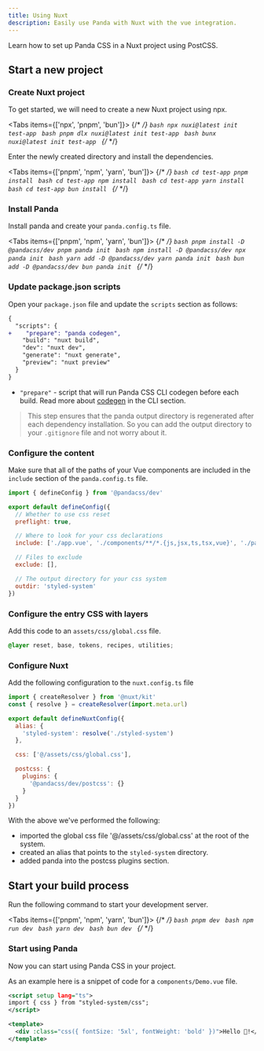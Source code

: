 ```yaml
---
title: Using Nuxt
description: Easily use Panda with Nuxt with the vue integration.
---
```


Learn how to set up Panda CSS in a Nuxt project using PostCSS.

## Start a new project

<Steps>

### Create Nuxt project

To get started, we will need to create a new Nuxt project using npx.

<Tabs items={['npx', 'pnpm', 'bun']}>
  {/* <!-- prettier-ignore-start --> */}
  <Tab>
    ```bash
    npx nuxi@latest init test-app
    ```
  </Tab>
  <Tab>
    ```bash
    pnpm dlx nuxi@latest init test-app
    ```
  </Tab>
  <Tab>
    ```bash
    bunx nuxi@latest init test-app
    ```
  </Tab>
  {/* <!-- prettier-ignore-end --> */}
</Tabs>

Enter the newly created directory and install the dependencies.

<Tabs items={['pnpm', 'npm', 'yarn', 'bun']}>
  {/* <!-- prettier-ignore-start --> */}
  <Tab>
    ```bash
    cd test-app
    pnpm install
    ```
  </Tab>
  <Tab>
    ```bash
    cd test-app
    npm install
    ```
  </Tab>
  <Tab>
    ```bash
    cd test-app
    yarn install
    ```
  </Tab>
  <Tab>
    ```bash
    cd test-app
    bun install
    ```
  </Tab>
  {/* <!-- prettier-ignore-end --> */}
</Tabs>

### Install Panda

Install panda and create your `panda.config.ts` file.

<Tabs items={['pnpm', 'npm', 'yarn', 'bun']}>
  {/* <!-- prettier-ignore-start --> */}
  <Tab>
    ```bash
    pnpm install -D @pandacss/dev
    pnpm panda init
    ```
  </Tab>
  <Tab>
    ```bash
    npm install -D @pandacss/dev
    npx panda init
    ```
  </Tab>
  <Tab>
    ```bash
    yarn add -D @pandacss/dev
    yarn panda init
    ```
  </Tab>
  <Tab>
    ```bash
    bun add -D @pandacss/dev
    bun panda init
    ```
  </Tab>
  {/* <!-- prettier-ignore-end --> */}
</Tabs>

### Update package.json scripts

Open your `package.json` file and update the `scripts` section as follows:

```diff {3} filename="package.json"
{
  "scripts": {
+    "prepare": "panda codegen",
    "build": "nuxt build",
    "dev": "nuxt dev",
    "generate": "nuxt generate",
    "preview": "nuxt preview"
  }
}
```

- `"prepare"` - script that will run Panda CSS CLI codegen before each build. Read more about
  [codegen](/docs/references/cli#panda-codegen) in the CLI section.

> This step ensures that the panda output directory is regenerated after each dependency installation. So you can add
> the output directory to your `.gitignore` file and not worry about it.

### Configure the content

Make sure that all of the paths of your Vue components are included in the `include` section of the `panda.config.ts`
file.

```js {8, 17} filename="panda.config.ts"
import { defineConfig } from '@pandacss/dev'

export default defineConfig({
  // Whether to use css reset
  preflight: true,

  // Where to look for your css declarations
  include: ['./app.vue', './components/**/*.{js,jsx,ts,tsx,vue}', './pages/**/*.{js,jsx,ts,tsx,vue}'],

  // Files to exclude
  exclude: [],

  // The output directory for your css system
  outdir: 'styled-system'
})
```

### Configure the entry CSS with layers

Add this code to an `assets/css/global.css` file.

```css filename="assets/css/global.css"
@layer reset, base, tokens, recipes, utilities;
```

### Configure Nuxt

Add the following configuration to the `nuxt.config.ts` file

```js {1-2, 5-17}  filename="nuxt.config.ts"
import { createResolver } from '@nuxt/kit'
const { resolve } = createResolver(import.meta.url)

export default defineNuxtConfig({
  alias: {
    'styled-system': resolve('./styled-system')
  },

  css: ['@/assets/css/global.css'],

  postcss: {
    plugins: {
      '@pandacss/dev/postcss': {}
    }
  }
})
```

With the above we've performed the following:

- imported the global css file '@/assets/css/global.css' at the root of the system.
- created an alias that points to the `styled-system` directory.
- added panda into the postcss plugins section.

## Start your build process

Run the following command to start your development server.

<Tabs items={['pnpm', 'npm', 'yarn', 'bun']}>
  {/* <!-- prettier-ignore-start --> */}
  <Tab>
    ```bash
    pnpm dev
    ```
  </Tab>
  <Tab>
    ```bash
    npm run dev
    ```
  </Tab>
  <Tab>
    ```bash
    yarn dev
    ```
  </Tab>
  <Tab>
    ```bash
    bun dev
    ```
  </Tab>
  {/* <!-- prettier-ignore-end --> */}
</Tabs>

### Start using Panda

Now you can start using Panda CSS in your project.

As an example here is a snippet of code for a `components/Demo.vue` file.

```xml filename="components/Demo.vue"
<script setup lang="ts">
import { css } from "styled-system/css";
</script>

<template>
  <div :class="css({ fontSize: '5xl', fontWeight: 'bold' })">Hello 🐼!</div>
</template>
```

</Steps>
